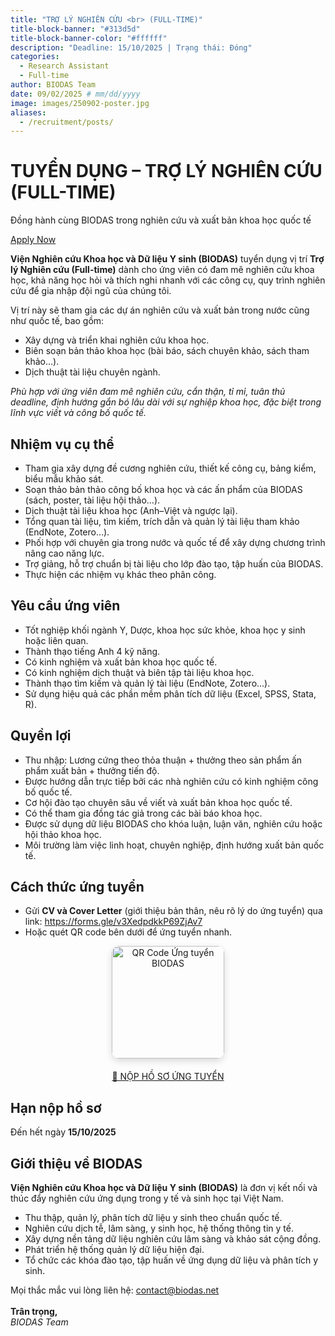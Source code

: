 ```yaml
---
title: "TRỢ LÝ NGHIÊN CỨU <br> (FULL-TIME)"
title-block-banner: "#313d5d"
title-block-banner-color: "#ffffff"
description: "Deadline: 15/10/2025 | Trạng thái: Đóng"
categories:
  - Research Assistant
  - Full-time
author: BIODAS Team
date: 09/02/2025 # mm/dd/yyyy
image: images/250902-poster.jpg
aliases: 
  - /recruitment/posts/
---
```



```{=html}
<!-- Gắn file CSS -->
<link rel="stylesheet" href="section-recruitment-template.css">

<body class="section-recruitment-template">

  <!-- HERO -->
  <div class="hero">
    <h1>TUYỂN DỤNG – TRỢ LÝ NGHIÊN CỨU (FULL-TIME)</h1>
    <p>Đồng hành cùng BIODAS trong nghiên cứu và xuất bản khoa học quốc tế</p>
    <a href="#apply" class="btn-action glow">Apply Now</a>
  </div>

  <!-- MAIN -->
  <div class="layout">

    <!-- Giới thiệu -->
    <section class="slide-left">
      <p><strong>Viện Nghiên cứu Khoa học và Dữ liệu Y sinh (BIODAS)</strong> tuyển dụng vị trí <strong>Trợ lý Nghiên cứu (Full-time)</strong> dành cho ứng viên có đam mê nghiên cứu khoa học, khả năng học hỏi và thích nghi nhanh với các công cụ, quy trình nghiên cứu để gia nhập đội ngũ của chúng tôi.</p>
      <p>Vị trí này sẽ tham gia các dự án nghiên cứu và xuất bản trong nước cũng như quốc tế, bao gồm:</p>
      <ul>
        <li>Xây dựng và triển khai nghiên cứu khoa học.</li>
        <li>Biên soạn bản thảo khoa học (bài báo, sách chuyên khảo, sách tham khảo…).</li>
        <li>Dịch thuật tài liệu chuyên ngành.</li>
      </ul>
      <p><em>Phù hợp với ứng viên đam mê nghiên cứu, cẩn thận, tỉ mỉ, tuân thủ deadline, định hướng gắn bó lâu dài với sự nghiệp khoa học, đặc biệt trong lĩnh vực viết và công bố quốc tế.</em></p>
    </section>

    <!-- Nhiệm vụ -->
    <section class="slide-right">
      <h2>Nhiệm vụ cụ thể</h2>
      <div class="callout callout-note">
        <ul>
          <li>Tham gia xây dựng đề cương nghiên cứu, thiết kế công cụ, bảng kiểm, biểu mẫu khảo sát.</li>
          <li>Soạn thảo bản thảo công bố khoa học và các ấn phẩm của BIODAS (sách, poster, tài liệu hội thảo…).</li>
          <li>Dịch thuật tài liệu khoa học (Anh–Việt và ngược lại).</li>
          <li>Tổng quan tài liệu, tìm kiếm, trích dẫn và quản lý tài liệu tham khảo (EndNote, Zotero…).</li>
          <li>Phối hợp với chuyên gia trong nước và quốc tế để xây dựng chương trình nâng cao năng lực.</li>
          <li>Trợ giảng, hỗ trợ chuẩn bị tài liệu cho lớp đào tạo, tập huấn của BIODAS.</li>
          <li>Thực hiện các nhiệm vụ khác theo phân công.</li>
        </ul>
      </div>
    </section>

    <!-- Yêu cầu -->
    <section class="slide-left">
      <h2>Yêu cầu ứng viên</h2>
      <div class="callout callout-note">
        <ul>
          <li>Tốt nghiệp khối ngành Y, Dược, khoa học sức khỏe, khoa học y sinh hoặc liên quan.</li>
          <li>Thành thạo tiếng Anh 4 kỹ năng.</li>
          <li>Có kinh nghiệm và xuất bản khoa học quốc tế.</li>
          <li>Có kinh nghiệm dịch thuật và biên tập tài liệu khoa học.</li>
          <li>Thành thạo tìm kiếm và quản lý tài liệu (EndNote, Zotero...).</li>
          <li>Sử dụng hiệu quả các phần mềm phân tích dữ liệu (Excel, SPSS, Stata, R).</li>
        </ul>
      </div>
    </section>

    <!-- Quyền lợi -->
    <section class="slide-right">
      <h2>Quyền lợi</h2>
      <div class="callout callout-tip">
        <ul>
          <li>Thu nhập: Lương cứng theo thỏa thuận + thưởng theo sản phẩm ấn phẩm xuất bản + thưởng tiến độ.</li>
          <li>Được hướng dẫn trực tiếp bởi các nhà nghiên cứu có kinh nghiệm công bố quốc tế.</li>
          <li>Cơ hội đào tạo chuyên sâu về viết và xuất bản khoa học quốc tế.</li>
          <li>Có thể tham gia đồng tác giả trong các bài báo khoa học.</li>
          <li>Được sử dụng dữ liệu BIODAS cho khóa luận, luận văn, nghiên cứu hoặc hội thảo khoa học.</li>
          <li>Môi trường làm việc linh hoạt, chuyên nghiệp, định hướng xuất bản quốc tế.</li>
        </ul>
      </div>
    </section>

    <!-- Cách thức ứng tuyển -->
    <section id="apply" class="slide-left">
      <h2>Cách thức ứng tuyển</h2>
      <div class="callout callout-tip">
        <ul>
          <li>Gửi <strong>CV và Cover Letter</strong> (giới thiệu bản thân, nêu rõ lý do ứng tuyển) qua link:  
            <a href="https://forms.gle/v3XedpdkkP69ZjAv7" target="_blank">https://forms.gle/v3XedpdkkP69ZjAv7</a></li>
          <li>Hoặc quét QR code bên dưới để ứng tuyển nhanh.</li>
        </ul>
        <div style="text-align:center; margin-top:10px;">
          <img src="images/250902-qrcode.jpeg" alt="QR Code Ứng tuyển BIODAS" width="180" style="border-radius:12px; box-shadow:0 4px 12px rgba(0,0,0,0.15);">
        </div>
        <div style="text-align:center; margin-top:20px;">
          <a href="https://forms.gle/v3XedpdkkP69ZjAv7" class="btn-action glow">📩 NỘP HỒ SƠ ỨNG TUYỂN</a>
        </div>
      </div>
    </section>

    <!-- Hạn nộp -->
    <section class="slide-right">
      <h2>Hạn nộp hồ sơ</h2>
      <div class="callout callout-important">
        Đến hết ngày <strong>15/10/2025</strong>
      </div>
    </section>

    <!-- Giới thiệu BIODAS -->
    <section class="slide-left">
      <h2>Giới thiệu về BIODAS</h2>
      <p><strong>Viện Nghiên cứu Khoa học và Dữ liệu Y sinh (BIODAS)</strong> là đơn vị kết nối và thúc đẩy nghiên cứu ứng dụng trong y tế và sinh học tại Việt Nam.</p>
      <div class="callout callout-note">
        <ul>
          <li>Thu thập, quản lý, phân tích dữ liệu y sinh theo chuẩn quốc tế.</li>
          <li>Nghiên cứu dịch tễ, lâm sàng, y sinh học, hệ thống thông tin y tế.</li>
          <li>Xây dựng nền tảng dữ liệu nghiên cứu lâm sàng và khảo sát cộng đồng.</li>
          <li>Phát triển hệ thống quản lý dữ liệu hiện đại.</li>
          <li>Tổ chức các khóa đào tạo, tập huấn về ứng dụng dữ liệu và phân tích y sinh.</li>
        </ul>
      </div>
    </section>

    <!-- Footer -->
    <div class="footer-note">
      Mọi thắc mắc vui lòng liên hệ: <a href="mailto:contact@biodas.net">contact@biodas.net</a><br><br>
      <strong>Trân trọng,</strong><br>
      <em>BIODAS Team</em>
    </div>
  </div>

<!-- Gắn file JS -->
<script src="section-recruitment-template.js"></script>
</body>

```